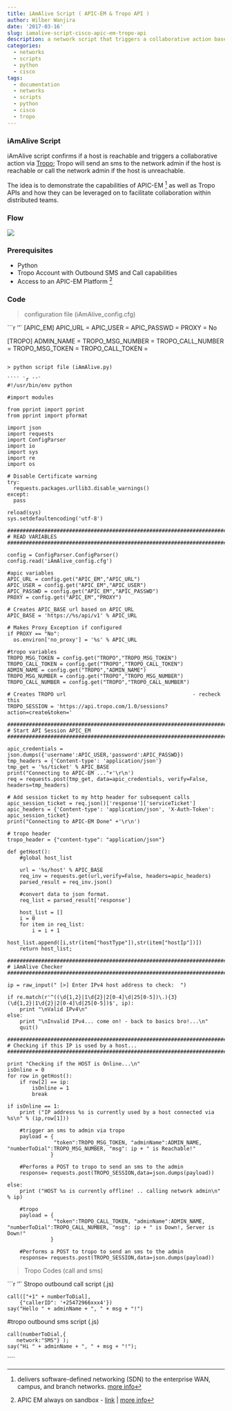 ```yaml
---
title: iAmAlive Script ( APIC-EM & Tropo API )
author: Wilber Wanjira
date: '2017-03-16'
slug: iamalive-script-cisco-apic-em-tropo-api
description: a network script that triggers a collaborative action based on whether a host is reachable or not.
categories:
  - networks
  - scripts
  - python
  - cisco
tags:
  - documentation
  - networks
  - scripts
  - python
  - cisco
  - tropo
---
```


### iAmAlive Script

iAmAlive script confirms if a host is reachable and triggers a collaborative action via [Tropo](https://www.tropo.com/); Tropo will send an sms to the network admin if the host is reachable or call the network admin if the host is unreachable.

The idea is to demonstrate the capabilities of APIC-EM [^1] as well as Tropo APIs and how they can be leveraged on to facilitate collaboration within distributed teams.

### Flow


![](/img/iamalive.png)


### Prerequisites

* Python
* Tropo Account with Outbound SMS and Call capabilities
* Access to an APIC-EM Platform [^2]


### Code

> configuration file (iAmAlive_config.cfg)

```` `r ''`
[APIC_EM]
APIC_URL = 
APIC_USER = 
APIC_PASSWD = 
PROXY = No

[TROPO]
ADMIN_NAME = 
TROPO_MSG_NUMBER = 
TROPO_CALL_NUMBER = 
TROPO_MSG_TOKEN = 
TROPO_CALL_TOKEN = 
````

> python script file (iAmAlive.py)

```` `r ''`
#!/usr/bin/env python

#import modules

from pprint import pprint
from pprint import pformat

import json
import requests
import ConfigParser
import io
import sys
import re
import os

# Disable Certificate warning
try:
  requests.packages.urllib3.disable_warnings()
except:
  pass

reload(sys)
sys.setdefaultencoding('utf-8')

##############################################################################
# READ VARIABLES
##############################################################################

config = ConfigParser.ConfigParser()
config.read('iAmAlive_config.cfg')

#apic variables
APIC_URL = config.get("APIC_EM","APIC_URL")
APIC_USER = config.get("APIC_EM","APIC_USER")
APIC_PASSWD = config.get("APIC_EM","APIC_PASSWD")
PROXY = config.get("APIC_EM","PROXY")

# Creates APIC_BASE url based on APIC_URL
APIC_BASE = 'https://%s/api/v1' % APIC_URL

# Makes Proxy Exception if configured 
if PROXY == "No":
  os.environ['no_proxy'] = '%s' % APIC_URL

#tropo variables
TROPO_MSG_TOKEN = config.get("TROPO","TROPO_MSG_TOKEN")
TROPO_CALL_TOKEN = config.get("TROPO","TROPO_CALL_TOKEN")
ADMIN_NAME = config.get("TROPO","ADMIN_NAME")
TROPO_MSG_NUMBER = config.get("TROPO","TROPO_MSG_NUMBER")
TROPO_CALL_NUMBER = config.get("TROPO","TROPO_CALL_NUMBER")

# Creates TROPO url                                         - recheck this 
TROPO_SESSION = 'https://api.tropo.com/1.0/sessions?action=create&token='

##############################################################################
# Start API Session APIC_EM
##############################################################################

apic_credentials = json.dumps({'username':APIC_USER,'password':APIC_PASSWD})
tmp_headers = {'Content-type': 'application/json'}
tmp_get = '%s/ticket' % APIC_BASE
print("Connecting to APIC-EM ..."+'\r\n')
req = requests.post(tmp_get, data=apic_credentials, verify=False, headers=tmp_headers)

# Add session ticket to my http header for subsequent calls
apic_session_ticket = req.json()['response']['serviceTicket']
apic_headers = {'Content-type': 'application/json', 'X-Auth-Token': apic_session_ticket}
print("Connecting to APIC-EM Done" +'\r\n')

# tropo header
tropo_header = {"content-type": "application/json"}

def getHost():
    #global host_list

    url = '%s/host' % APIC_BASE
    req_inv = requests.get(url,verify=False, headers=apic_headers)
    parsed_result = req_inv.json()
    
    #convert data to json format.
    req_list = parsed_result['response']
    
    host_list = []
    i = 0
    for item in req_list:
        i = i + 1
        host_list.append([i,str(item["hostType"]),str(item["hostIp"])])
    return host_list;

##############################################################################
# iAmAlive Checker
##############################################################################

ip = raw_input(" [>] Enter IPv4 host address to check:  ")

if re.match(r'^((\d{1,2}|1\d{2}|2[0-4]\d|25[0-5])\.){3}(\d{1,2}|1\d{2}|2[0-4]\d|25[0-5])$', ip):  
    print "\nValid IPv4\n"  
else:
    print "\nInvalid IPv4... come on! - back to basics bro!...\n"
    quit()
    
##############################################################################
# Checking if this IP is used by a host...
##############################################################################

print "Checking if the HOST is Online...\n"
isOnline = 0
for row in getHost():
    if row[2] == ip:
        isOnline = 1
        break

if isOnline == 1:
    print ("IP address %s is currently used by a host connected via %s\n" % (ip,row[1]))
    
    #trigger an sms to admin via tropo
    payload = {
               "token":TROPO_MSG_TOKEN, "adminName":ADMIN_NAME, "numberToDial":TROPO_MSG_NUMBER, "msg": ip + " is Reachable!"
              }
    
    #Performs a POST to tropo to send an sms to the admin
    response= requests.post(TROPO_SESSION,data=json.dumps(payload))
    
else:
    print ("HOST %s is currently offline! .. calling network admin\n" % ip)

    #tropo 
    payload = {
               "token":TROPO_CALL_TOKEN, "adminName":ADMIN_NAME, "numberToDial":TROPO_CALL_NUMBER, "msg": ip + " is Down!, Server is Down!"
              }
    
    #Performs a POST to tropo to send an sms to the admin
    response= requests.post(TROPO_SESSION,data=json.dumps(payload))
````
> Tropo Codes (call and sms)

```` `r ''`
Stropo outbound call script (.js)

    call(["+1" + numberToDial], 
        {"callerID": '+25472966xxx4'})
    say("Hello " + adminName + ", " + msg + "!")

#tropo outbound sms script (.js)

    call(numberToDial,{
       network:"SMS"} );
    say("Hi " + adminName + ", " + msg + "!");
````


[^1]:delivers software-defined networking (SDN) to the enterprise WAN, campus, and branch networks. [more info](https://www.cisco.com/c/en/us/products/cloud-systems-management/application-policy-infrastructure-controller-enterprise-module/index.html)

[^2]:APIC EM always on sandbox - [link](https://sandboxapic.cisco.com) | [more info](https://developer.cisco.com/site/networking/)